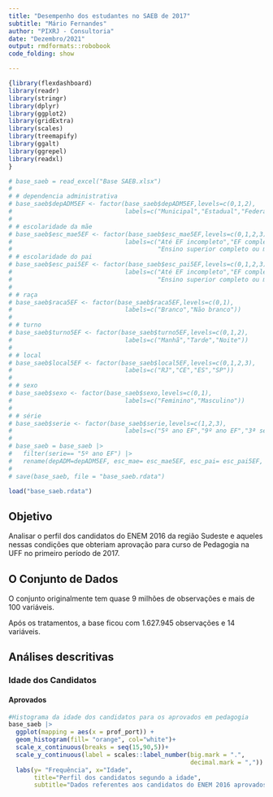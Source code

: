 ```yaml
---
title: "Desempenho dos estudantes no SAEB de 2017"
subtitle: "Mário Fernandes"
author: "PIXRJ - Consultoria"
date: "Dezembro/2021"
output: rmdformats::robobook
code_folding: show

---
```


```r
{library(flexdashboard)
library(readr)
library(stringr)
library(dplyr)
library(ggplot2)
library(gridExtra)
library(scales)
library(treemapify)
library(ggalt)
library(ggrepel)
library(readxl)
}

# base_saeb = read_excel("Base SAEB.xlsx")
# 
# # dependencia administrativa
# base_saeb$depADM5EF <- factor(base_saeb$depADM5EF,levels=c(0,1,2),
#                               labels=c("Municipal","Estadual","Federal"))
# 
# # escolaridade da mãe
# base_saeb$esc_mae5EF <- factor(base_saeb$esc_mae5EF,levels=c(0,1,2,3),
#                               labels=c("Até EF incompleto","EF completo","EM completo",
#                                        "Ensino superior completo ou mais"))
# # escolaridade do pai
# base_saeb$esc_pai5EF <- factor(base_saeb$esc_pai5EF,levels=c(0,1,2,3),
#                               labels=c("Até EF incompleto","EF completo","EM completo",
#                                        "Ensino superior completo ou mais"))
# 
# # raça
# base_saeb$raca5EF <- factor(base_saeb$raca5EF,levels=c(0,1),
#                               labels=c("Branco","Não branco"))
# 
# # turno
# base_saeb$turno5EF <- factor(base_saeb$turno5EF,levels=c(0,1,2),
#                               labels=c("Manhã","Tarde","Noite"))
# 
# # local
# base_saeb$local5EF <- factor(base_saeb$local5EF,levels=c(0,1,2,3),
#                               labels=c("RJ","CE","ES","SP"))
# 
# # sexo
# base_saeb$sexo <- factor(base_saeb$sexo,levels=c(0,1),
#                               labels=c("Feminino","Masculino"))
# 
# # série
# base_saeb$serie <- factor(base_saeb$serie,levels=c(1,2,3),
#                               labels=c("5º ano EF","9º ano EF","3ª série EM"))
# 
# base_saeb = base_saeb |> 
#   filter(serie== "5º ano EF") |> 
#   rename(depADM=depADM5EF, esc_mae= esc_mae5EF, esc_pai= esc_pai5EF, raca=raca5EF, turno=turno5EF, local=local5EF)
# 
# save(base_saeb, file = "base_saeb.rdata")

load("base_saeb.rdata")
```

## Objetivo
Analisar o perfil dos candidatos do ENEM 2016 da região Sudeste e aqueles nessas condições que obteriam aprovação para curso de Pedagogia na UFF no primeiro período de 2017.

## O Conjunto de Dados

O conjunto originalmente tem quase 9 milhões de observações e mais de 100 variáveis.

Após os tratamentos, a base ficou com 1.627.945 observações e 14 variáveis.


## Análises descritivas

### Idade dos Candidatos  {.tabset}
#### Aprovados
```r
#Histograma da idade dos candidatos para os aprovados em pedagogia
base_saeb |> 
  ggplot(mapping = aes(x = prof_port)) +
  geom_histogram(fill= "orange", col="white")+
  scale_x_continuous(breaks = seq(15,90,5))+
  scale_y_continuous(label = scales::label_number(big.mark = ".",
                                                  decimal.mark = ",")) +
  labs(y= "Frequência", x="Idade",
       title="Perfil dos candidatos segundo a idade",
       subtitle="Dados referentes aos candidatos do ENEM 2016 aprovados em pedagogia na UFF em 2017") +   theme_classic()+ theme(legend.position = "none", plot.title = element_text(hjust = 0.5, size=14, face="bold"), text = element_text(size=15), plot.subtitle = element_text(hjust = 0.5, size=12))


```
